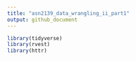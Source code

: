 ```yaml
---
title: "asn2139_data_wrangling_ii_part1"
output: github_document
---
```


```r
library(tidyverse)
library(rvest)
library(httr)

```

